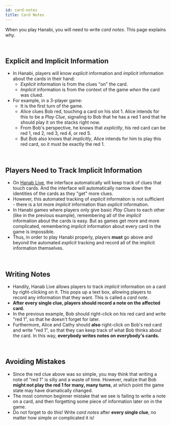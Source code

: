 ```yaml
---
id: card-notes
title: Card Notes
---
```



<BeginnersGuideProgress id="card-notes" />

When you play Hanabi, you will need to write _card notes_. This page explains why.

<br />

## Explicit and Implicit Information

- In Hanabi, players will know _explicit_ information and _implicit_ information about the cards in their hand:
  - _Explicit_ information is from the clues "on" the card.
  - _Implicit_ information is from the context of the game _when_ the card was clued.
- For example, in a 3-player game:
  - It is the first turn of the game.
  - Alice clues Bob red, touching a card on his slot 1. Alice intends for this to be a _Play Clue_, signaling to Bob that he has a red 1 and that he should play it on the stacks right now.
  - From Bob's perspective, he knows that _explicitly_, his red card can be red 1, red 2, red 3, red 4, or red 5.
  - But Bob also knows that _implicitly_, Alice intends for him to play this red card, so it must be exactly the red 1.

<br />

## Players Need to Track Implicit Information

- On [Hanab Live](https://hanab.live/), the interface automatically will keep track of clues that touch cards. And the interface will automatically narrow down the identities of the cards as they "get" more clues.
- However, this automated tracking of _explicit_ information is not sufficient - there is a lot more _implicit_ information than _explicit_ information.
- In Hanabi games where players only give basic _Play Clues_ to each other (like in the previous example), remembering all of the _implicit_ information about the cards is easy. But as games get more and more complicated, remembering _implicit_ information about every card in the game is impossible.
- Thus, in order to play Hanabi properly, players **must** go above and beyond the automated _explicit_ tracking and record all of the implicit information themselves.

<br />

## Writing Notes

- Handily, Hanab Live allows players to track _implicit_ information on a card by right-clicking on it. This pops up a text box, allowing players to record any information that they want. This is called a _card note_.
- **After every single clue, players should record a note on the affected card.**
- In the previous example, Bob should right-click on his red card and write "red 1", so that he doesn't forget for later.
- Furthermore, Alice and Cathy should **also** right-click on Bob's red card and write "red 1", so that they can keep track of what Bob thinks about the card. In this way, **everybody writes notes on everybody's cards.**

<br />

## Avoiding Mistakes

- Since the red clue above was so simple, you may think that writing a note of "red 1" is silly and a waste of time. However, realize that Bob **might not play the red 1 for many, many turns**, at which point the game state may have dramatically changed.
- The most common beginner mistake that we see is failing to write a note on a card, and then forgetting some piece of information later on in the game.
- Do not forget to do this! Write _card notes_ after **every single clue**, no matter how simple or complicated it is!
